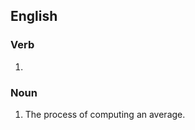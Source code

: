==English==

===Verb===
{{head|en|verb form}}

# {{present participle of|average|lang=en|nocat=1}}

===Noun===
{{en-noun}}

# The process of computing an average.